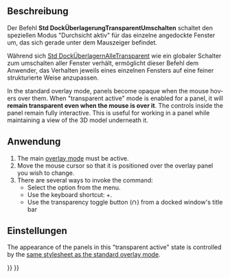<languages/>

<div lang="en" dir="ltr" class="mw-content-ltr">
{{Docnav
|[[Std_DockOverlayToggle|DockOverlayToggle]]
|[[Std_DockOverlayMouseTransparent|DockOverlayMouseTransparent]]
|[[Std_View_Menu|Std View Menu]]
|IconL=
|IconR=
|IconC=Freecad.svg
}}
</div>

{{GuiCommand/de
|Name=Std DockOverlayToggleTransparent
|Name/de=Std DockÜberlagernTransparentUmschalten
|MenuLocation=Ansicht → Dock panel overlay → Transparenzmodus umschalten
|Workbenches=Alle
|Shortcut={{KEY|SHIFT}}+{{KEY|F3}}
|Version=1.0
|SeeAlso=[[Std_DockOverlayTransparentAll/de|DockÜberlagernAlleTransparent]], [[Std_DockOverlayToggle/de|DockÜberlagernUmschalten]], [[Std_DockOverlayAll/de|DockÜberlagernAlle]]
}}

<span id="Description"></span>
==Beschreibung==

Der Befehl '''Std DockÜberlagerungTransparentUmschalten''' schaltet den speziellen Modus "Durchsicht aktiv" für das einzelne angedockte Fenster um, das sich gerade unter dem Mauszeiger befindet.

Während sich [[Std_DockOverlayTransparentAll/de|Std DockÜberlagernAlleTransparent]] wie ein globaler Schalter zum umschalten aller Fenster verhält, ermöglicht dieser Befehl dem Anwender, das Verhalten jeweils eines einzelnen Fensters auf eine feiner strukturierte Weise anzupassen.

<div lang="en" dir="ltr" class="mw-content-ltr">
In the standard overlay mode, panels become opaque when the mouse hovers over them. When "transparent active" mode is enabled for a panel, it will '''remain transparent even when the mouse is over it'''. The controls inside the panel remain fully interactive. This is useful for working in a panel while maintaining a view of the 3D model underneath it.
</div>

<span id="Usage"></span>
==Anwendung==

<div lang="en" dir="ltr" class="mw-content-ltr">
# The main [[Std_DockOverlayAll|overlay mode]] must be active.
# Move the mouse cursor so that it is positioned over the overlay panel you wish to change.
# There are several ways to invoke the command:
#* Select the {{MenuCommand|View → Dock panel overlay → Toggle transparent mode}} option from the menu.
#* Use the keyboard shortcut: {{KEY|SHIFT}}+{{KEY|F3}}.
#* Use the transparency toggle button ([[File:Overlay Transparent.svg|12x12px]]) from a docked window's title bar
</div>

<span id="Preferences"></span>
==Einstellungen==

<div lang="en" dir="ltr" class="mw-content-ltr">
The appearance of the panels in this "transparent active" state is controlled by the [[Std_DockOverlayAll#Preferences|same stylesheet as the standard overlay mode]].
</div>


<div lang="en" dir="ltr" class="mw-content-ltr">
{{Docnav
|[[Std_DockOverlayToggle|DockOverlayToggle]]
|[[Std_DockOverlayMouseTransparent|DockOverlayMouseTransparent]]
|[[Std_View_Menu|Std View Menu]]
|IconL=
|IconR=
|IconC=Freecad.svg
}}
</div>

{{Std_Base_navi{{#translation:}}}}
{{Userdocnavi{{#translation:}}}}